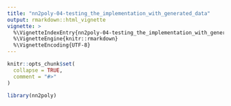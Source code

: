 ```yaml
---
title: "nn2poly-04-testing_the_implementation_with_generated_data"
output: rmarkdown::html_vignette
vignette: >
  %\VignetteIndexEntry{nn2poly-04-testing_the_implementation_with_generated_data}
  %\VignetteEngine{knitr::rmarkdown}
  %\VignetteEncoding{UTF-8}
---
```


```r
knitr::opts_chunk$set(
  collapse = TRUE,
  comment = "#>"
)
```

```r
library(nn2poly)
```
